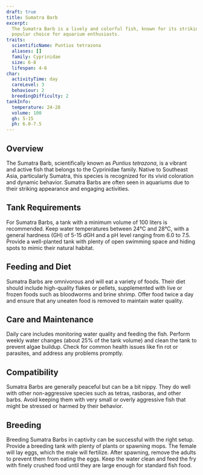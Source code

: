 ```yaml
---
draft: true
title: Sumatra Barb
excerpt:
  The Sumatra Barb is a lively and colorful fish, known for its striking appearance and active behavior, making it a
  popular choice for aquarium enthusiasts.
traits:
  scientificName: Puntius tetrazona
  aliases: []
  family: Cyprinidae
  size: 6-8
  lifespan: 4-6
char:
  activityTime: day
  careLevel: 3
  behaviour: 2
  breedingDifficulty: 2
tankInfo:
  temperature: 24-28
  volume: 100
  gh: 5-15
  ph: 6.0-7.5
---
```


## Overview

The Sumatra Barb, scientifically known as _Puntius tetrazona_, is a vibrant and active fish that belongs to the
Cyprinidae family. Native to Southeast Asia, particularly Sumatra, this species is recognized for its vivid coloration
and dynamic behavior. Sumatra Barbs are often seen in aquariums due to their striking appearance and engaging
activities.

## Tank Requirements

For Sumatra Barbs, a tank with a minimum volume of 100 liters is recommended. Keep water temperatures between 24°C and
28°C, with a general hardness (GH) of 5-15 dGH and a pH level ranging from 6.0 to 7.5. Provide a well-planted tank with
plenty of open swimming space and hiding spots to mimic their natural habitat.

## Feeding and Diet

Sumatra Barbs are omnivorous and will eat a variety of foods. Their diet should include high-quality flakes or pellets,
supplemented with live or frozen foods such as bloodworms and brine shrimp. Offer food twice a day and ensure that any
uneaten food is removed to maintain water quality.

## Care and Maintenance

Daily care includes monitoring water quality and feeding the fish. Perform weekly water changes (about 25% of the tank
volume) and clean the tank to prevent algae buildup. Check for common health issues like fin rot or parasites, and
address any problems promptly.

## Compatibility

Sumatra Barbs are generally peaceful but can be a bit nippy. They do well with other non-aggressive species such as
tetras, rasboras, and other barbs. Avoid keeping them with very small or overly aggressive fish that might be stressed
or harmed by their behavior.

## Breeding

Breeding Sumatra Barbs in captivity can be successful with the right setup. Provide a breeding tank with plenty of
plants or spawning mops. The female will lay eggs, which the male will fertilize. After spawning, remove the adults to
prevent them from eating the eggs. Keep the water clean and feed the fry with finely crushed food until they are large
enough for standard fish food.
